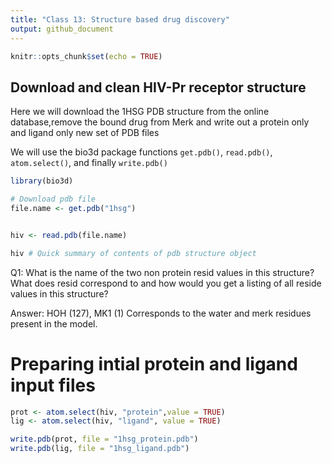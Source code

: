 ```yaml
---
title: "Class 13: Structure based drug discovery"
output: github_document
---
```


```r
knitr::opts_chunk$set(echo = TRUE)
```

## Download and clean HIV-Pr receptor structure

Here we will download the 1HSG PDB structure from the online database,remove the bound drug from Merk and write out a protein only and ligand only new set of PDB files


We will use the bio3d package functions `get.pdb()`, `read.pdb()`, `atom.select()`, and finally `write.pdb()` 

```r
library(bio3d)

# Download pdb file
file.name <- get.pdb("1hsg")


hiv <- read.pdb(file.name)

hiv # Quick summary of contents of pdb structure object
```

Q1: What is the name of the two non protein resid values in this structure? What does resid correspond to and how would you get a listing of all reside values in this structure?

Answer: HOH (127), MK1 (1)
Corresponds to the water and merk residues present in the model. 


# Preparing intial protein and ligand input files
```r
prot <- atom.select(hiv, "protein",value = TRUE)
lig <- atom.select(hiv, "ligand", value = TRUE)

write.pdb(prot, file = "1hsg_protein.pdb")
write.pdb(lig, file = "1hsg_ligand.pdb")

```

